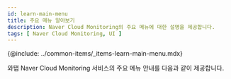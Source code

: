 ```yaml
---
id: learn-main-menu
title: 주요 메뉴 알아보기
description: Naver Cloud Monitoring의 주요 메뉴에 대한 설명을 제공합니다.
tags: [ Naver Cloud Monitoring, UI ]
---
```


{@include: ../common-items/_items-learn-main-menu.mdx}  
 
와탭 Naver Cloud Monitoring 서비스의 주요 메뉴 안내를 다음과 같이 제공합니다.


<DocCardList/>